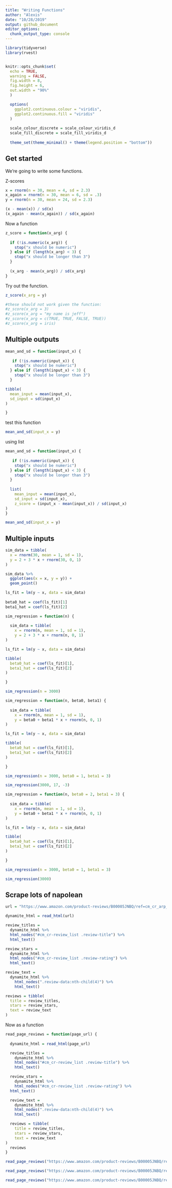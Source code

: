 ```yaml
---
title: "Writing Functions"
author: "Alexis"
date: "10/28/2019"
output: github_document
editor_options: 
  chunk_output_type: console
---
```


```r
library(tidyverse)
library(rvest)


knitr::opts_chunk$set(
  echo = TRUE,
  warning = FALSE,
  fig.width = 8,
  fig.height = 6,
  out.width = "90%"
  )

  options(
    ggplot2.continuous.colour = "viridis",
    ggplot2.continuous.fill = "viridis"
  )
  
  scale_colour_discrete = scale_colour_viridis_d
  scale_fill_discrete = scale_fill_viridis_d
  
  theme_set(theme_minimal() + theme(legend.position = "bottom"))
```

## Get started

We're going to write some functions.

Z-scores
```r
x = rnorm(n = 30, mean = 4, sd = 2.3)
x_again = rnorm(n = 30, mean = 6, sd = .3)
y = rnorm(n = 30, mean = 24, sd = 2.3)

(x - mean(x)) / sd(x)
(x_again - mean(x_again)) / sd(x_again)
```

Now a function

```r
z_score = function(x_arg) {
  
  if (!is.numeric(x_arg)) {
    stop("x should be numeric")
  } else if (length(x_arg) < 3) {
    stop("x should be longer than 3")
  }
  
  (x_arg - mean(x_arg)) / sd(x_arg)
}
```

Try out the function.
```r
z_score(x_arg = y)

#these should not work given the function:
#z_score(x_arg = 3)
#z_score(x_arg = "my name is jeff")
#z_score(x_arg = c(TRUE, TRUE, FALSE, TRUE))
#z_score(x_arg = iris)
```

## Multiple outputs

```r
mean_and_sd = function(input_x) {
  
   if (!is.numeric(input_x)) {
    stop("x should be numeric")
  } else if (length(input_x) < 3) {
    stop("x should be longer than 3")
  }

tibble(
  mean_input = mean(input_x),
  sd_input = sd(input_x)  
)

}
```

test this function
```r
mean_and_sd(input_x = y)
```

using list
```r
mean_and_sd = function(input_x) {
  
   if (!is.numeric(input_x)) {
    stop("x should be numeric")
  } else if (length(input_x) < 3) {
    stop("x should be longer than 3")
  }
  
  list(
    mean_input = mean(input_x),
    sd_input = sd(input_x),
    z_score = (input_x - mean(input_x)) / sd(input_x)
)
}
```

```r
mean_and_sd(input_x = y)
```

## Multiple inputs

```r
sim_data = tibble(
  x = rnorm(30, mean = 1, sd = 1),
  y = 2 + 3 * x + rnorm(30, 0, 1)
)

sim_data %>%
  ggplot(aes(x = x, y = y)) +
  geom_point()

ls_fit = lm(y ~ x, data = sim_data)
  
beta0_hat = coef(ls_fit)[1]
beta1_hat = coef(ls_fit)[2]
```


```r
sim_regression = function(n) {
  
  sim_data = tibble(
    x = rnorm(n, mean = 1, sd = 1),
    y = 2 + 3 * x + rnorm(n, 0, 1)
)

ls_fit = lm(y ~ x, data = sim_data)

tibble(
  beta0_hat = coef(ls_fit)[1],
  beta1_hat = coef(ls_fit)[2]  
) 

}

sim_regression(n = 3000)
```

```r
sim_regression = function(n, beta0, beta1) {
  
  sim_data = tibble(
    x = rnorm(n, mean = 1, sd = 1),
    y = beta0 + beta1 * x + rnorm(n, 0, 1)
)

ls_fit = lm(y ~ x, data = sim_data)

tibble(
  beta0_hat = coef(ls_fit)[1],
  beta1_hat = coef(ls_fit)[2]  
) 

}

sim_regression(n = 3000, beta0 = 1, beta1 = 3)

sim_regression(3000, 17, -3)
```

```r
sim_regression = function(n, beta0 = 2, beta1 = 3) {
  
  sim_data = tibble(
    x = rnorm(n, mean = 1, sd = 1),
    y = beta0 + beta1 * x + rnorm(n, 0, 1)
)

ls_fit = lm(y ~ x, data = sim_data)

tibble(
  beta0_hat = coef(ls_fit)[1],
  beta1_hat = coef(ls_fit)[2]  
) 

}

sim_regression(n = 3000, beta0 = 1, beta1 = 3)

sim_regression(3000)
```


## Scrape lots of napolean

```r
url = "https://www.amazon.com/product-reviews/B00005JNBQ/ref=cm_cr_arp_d_viewopt_rvwer?ie=UTF8&reviewerType=avp_only_reviews&sortBy=recent&pageNumber=1"

dynamite_html = read_html(url)

review_titles = 
  dynamite_html %>%
  html_nodes("#cm_cr-review_list .review-title") %>%
  html_text()

review_stars = 
  dynamite_html %>%
  html_nodes("#cm_cr-review_list .review-rating") %>%
  html_text()

review_text = 
  dynamite_html %>%
    html_nodes(".review-data:nth-child(4)") %>%
    html_text()

reviews = tibble(
  title = review_titles,
  stars = review_stars,
  text = review_text
)
```

Now as a function

```r
read_page_reviews = function(page_url) {
 
  dynamite_html = read_html(page_url)

  review_titles = 
    dynamite_html %>%
    html_nodes("#cm_cr-review_list .review-title") %>%
    html_text()

  review_stars = 
    dynamite_html %>%
    html_nodes("#cm_cr-review_list .review-rating") %>%
  html_text()

  review_text = 
    dynamite_html %>%
    html_nodes(".review-data:nth-child(4)") %>%
    html_text()

  reviews = tibble(
    title = review_titles,
    stars = review_stars,
    text = review_text
)
  reviews
}
```

```r
read_page_reviews("https://www.amazon.com/product-reviews/B00005JNBQ/ref=cm_cr_arp_d_viewopt_rvwer?ie=UTF8&reviewerType=avp_only_reviews&sortBy=recent&pageNumber=1")

read_page_reviews("https://www.amazon.com/product-reviews/B00005JNBQ/ref=cm_cr_arp_d_viewopt_rvwer?ie=UTF8&reviewerType=avp_only_reviews&sortBy=recent&pageNumber=2")

read_page_reviews("https://www.amazon.com/product-reviews/B00005JNBQ/ref=cm_cr_arp_d_viewopt_rvwer?ie=UTF8&reviewerType=avp_only_reviews&sortBy=recent&pageNumber=3")
```

